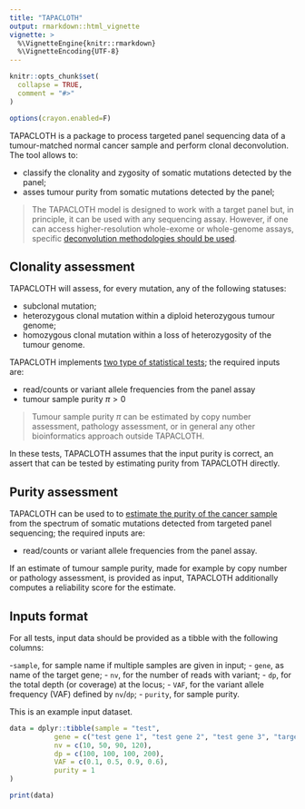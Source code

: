 ```yaml
---
title: "TAPACLOTH"
output: rmarkdown::html_vignette
vignette: >
  %\VignetteEngine{knitr::rmarkdown}
  %\VignetteEncoding{UTF-8}
---
```


```r
knitr::opts_chunk$set(
  collapse = TRUE,
  comment = "#>"
)

options(crayon.enabled=F)
```


TAPACLOTH is a package to process targeted panel sequencing data of a tumour-matched normal cancer sample and perform clonal deconvolution. The tool allows to:

- classify the clonality and zygosity of somatic mutations detected by the panel;
- asses tumour purity from somatic mutations detected by the panel;

> The TAPACLOTH model is designed to work with a target panel but, in principle, it can be used with any sequencing assay. However, if one can access  higher-resolution whole-exome or whole-genome assays, specific [deconvolution methodologies should be used](https://caravagnalab.github.io/mobster). 

## Clonality assessment

TAPACLOTH will assess, for every mutation, any of the following statuses:

- subclonal mutation;
- heterozygous clonal mutation within a diploid heterozygous tumour genome;
- homozygous clonal mutation within a loss of heterozygosity of the tumour genome.

TAPACLOTH implements [two type of statistical tests](classify-and-plot.html); the required inputs are:

- read/counts or variant allele frequencies from the panel assay 
- tumour sample purity $\pi > 0$

> Tumour sample purity $\pi$ can be estimated by copy number assessment, pathology assessment, or  in general any other bioinformatics approach outside TAPACLOTH.

In these tests, TAPACLOTH assumes that the input purity is correct, an assert that can be tested by estimating purity from TAPACLOTH directly.

## Purity assessment

TAPACLOTH can be used to to [estimate the purity of the cancer sample](purity-estimates.html) from the spectrum of somatic mutations detected from targeted panel sequencing; the required inputs are:

- read/counts or variant allele frequencies from the panel assay.

If an estimate of tumour sample purity, made for example by copy number  or pathology assessment, is provided as input, TAPACLOTH additionally computes  a reliability score for the estimate.

##  Inputs format

For all tests, input data should be provided as a tibble with the following columns:

-`sample`, for sample name if multiple samples are given in input;
- `gene`, as name of the target gene;
- `nv`, for the number of reads with variant;
- `dp`, for the total depth (or coverage) at the locus;
- `VAF`, for the variant allele frequency (VAF) defined by `nv`/`dp`;
- `purity`, for sample purity.

This is an example input dataset.

```r
data = dplyr::tibble(sample = "test",
           gene = c("test gene 1", "test gene 2", "test gene 3", "target gene"),
           nv = c(10, 50, 90, 120),
           dp = c(100, 100, 100, 200),
           VAF = c(0.1, 0.5, 0.9, 0.6),
           purity = 1
)

print(data)
```
